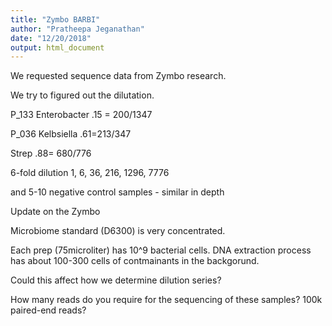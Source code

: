 ```yaml
---
title: "Zymbo BARBI"
author: "Pratheepa Jeganathan"
date: "12/20/2018"
output: html_document
---
```


We requested sequence data from Zymbo research.

We try to figured out the dilutation.

P_133 Enterobacter .15 = 200/1347


P_036 Kelbsiella .61=213/347

Strep  .88= 680/776

6-fold dilution
1, 6, 36, 216, 1296, 7776

and 5-10 negative control samples - similar in depth


Update on the Zymbo 

Microbiome standard (D6300) is very concentrated.

Each prep (75microliter) has 10^9 bacterial cells. DNA extraction process has about 100-300 cells of contmainants in the backgorund. 

Could this affect how we determine dilution series?

How many reads do you require for the sequencing of these samples? 100k paired-end reads?





